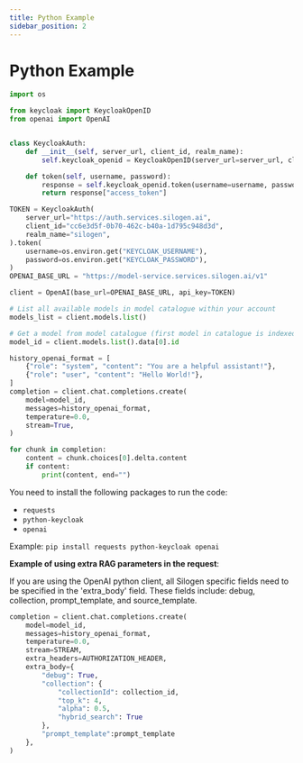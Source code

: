 ```yaml
---
title: Python Example
sidebar_position: 2
---
```


# Python Example

```python
import os

from keycloak import KeycloakOpenID
from openai import OpenAI


class KeycloakAuth:
    def __init__(self, server_url, client_id, realm_name):
        self.keycloak_openid = KeycloakOpenID(server_url=server_url, client_id=client_id, realm_name=realm_name)

    def token(self, username, password):
        response = self.keycloak_openid.token(username=username, password=password)  # type: ignore
        return response["access_token"]

TOKEN = KeycloakAuth(
    server_url="https://auth.services.silogen.ai",
    client_id="cc6e3d5f-0b70-462c-b40a-1d795c948d3d",
    realm_name="silogen",
).token(
    username=os.environ.get("KEYCLOAK_USERNAME"),
    password=os.environ.get("KEYCLOAK_PASSWORD"),
)
OPENAI_BASE_URL = "https://model-service.services.silogen.ai/v1"

client = OpenAI(base_url=OPENAI_BASE_URL, api_key=TOKEN)

# List all available models in model catalogue within your account
models_list = client.models.list()

# Get a model from model catalogue (first model in catalogue is indexed as 0)
model_id = client.models.list().data[0].id

history_openai_format = [
    {"role": "system", "content": "You are a helpful assistant!"},
    {"role": "user", "content": "Hello World!"},
]
completion = client.chat.completions.create(
    model=model_id,
    messages=history_openai_format,
    temperature=0.0,
    stream=True,
)

for chunk in completion:
    content = chunk.choices[0].delta.content
    if content:
        print(content, end="")
```

You need to install the following packages to run the code:

- `requests`
- `python-keycloak`
- `openai`

Example: `pip install requests python-keycloak openai`

**Example of using extra RAG parameters in the request**:

If you are using the OpenAI python client, all Silogen specific fields need to be specified in the 'extra_body' field. These fields include: debug, collection, prompt_template, and source_template.

```python
completion = client.chat.completions.create(
    model=model_id,
    messages=history_openai_format,
    temperature=0.0,
    stream=STREAM,
    extra_headers=AUTHORIZATION_HEADER,
    extra_body={
        "debug": True,
        "collection": {
            "collectionId": collection_id,
            "top_k": 4,
            "alpha": 0.5,
            "hybrid_search": True
        },
        "prompt_template":prompt_template
    },
)
```
